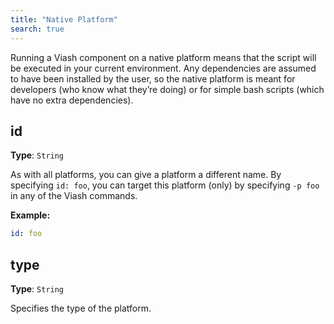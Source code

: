 ```yaml
---
title: "Native Platform"
search: true
---
```


Running a Viash component on a native platform means that the script will be executed in your current environment.
Any dependencies are assumed to have been installed by the user, so the native platform is meant for developers (who know what they're doing) or for simple bash scripts (which have no extra dependencies).


## id

**Type**: `String`

As with all platforms, you can give a platform a different name. By specifying `id: foo`, you can target this platform (only) by specifying `-p foo` in any of the Viash commands.

**Example:**

```yaml
id: foo
```

## type

**Type**: `String`

Specifies the type of the platform.

